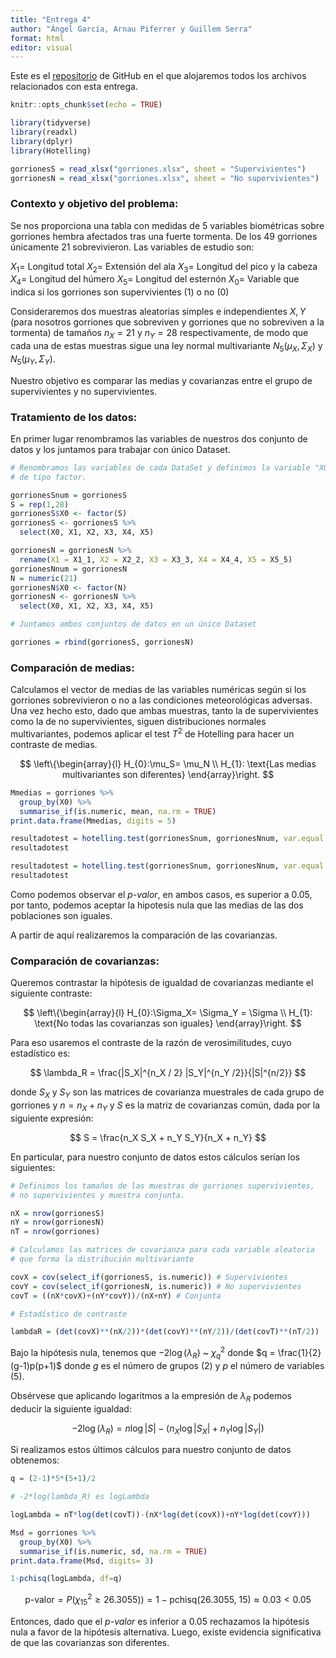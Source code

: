 ```yaml
---
title: "Entrega 4"
author: "Ángel García, Arnau Piferrer y Guillem Serra"
format: html
editor: visual
---
```


Este es el [repositorio](https://github.com/GSMir/Entrega4) de GitHub en el que alojaremos todos los archivos relacionados con esta entrega.


```r
knitr::opts_chunk$set(echo = TRUE)
```

<!--- Para las librerías --->

```r
library(tidyverse)
library(readxl)
library(dplyr)
library(Hotelling)
```

<!--- Carga de los datos --->

```r
gorrionesS = read_xlsx("gorriones.xlsx", sheet = "Supervivientes")
gorrionesN = read_xlsx("gorriones.xlsx", sheet = "No supervivientes")
```

<!--- Contexto del problema --->

### Contexto y objetivo del problema:

Se nos proporciona una tabla con medidas de 5 variables biométricas sobre gorriones hembra afectados tras una fuerte tormenta. De los 49 gorriones únicamente 21 sobrevivieron. Las variables de estudio son:

$X_1 =$ Longitud total
$X_2 =$ Extensión del ala
$X_3 =$ Longitud del pico y la cabeza
$X_4 =$ Longitud del húmero
$X_5 =$ Longitud del esternón
$X_0 =$ Variable que indica si los gorriones son supervivientes $(1)$ o no $(0)$

Consideraremos dos muestras aleatorias simples e independientes $X, Y$ (para nosotros gorriones que sobreviven y gorriones que no sobreviven a la tormenta) de tamaños $n_X = 21$ y $n_Y = 28$ respectivamente, de modo que cada una de estas muestras sigue una ley normal multivariante $N_5(\mu_X, \Sigma_X)$ y $N_5(\mu_Y, \Sigma_Y)$.

Nuestro objetivo es comparar las medias y covarianzas entre el grupo de supervivientes y no supervivientes.



### Tratamiento de los datos:


En primer lugar renombramos las variables de nuestros dos conjunto de datos y los juntamos para trabajar con único Dataset.


```r

# Renombramos las variables de cada DataSet y definimos la variable "X0" 
# de tipo factor.

gorrionesSnum = gorrionesS
S = rep(1,28)
gorrionesS$X0 <- factor(S)
gorrionesS <- gorrionesS %>%
  select(X0, X1, X2, X3, X4, X5)

gorrionesN = gorrionesN %>%
  rename(X1 = X1_1, X2 = X2_2, X3 = X3_3, X4 = X4_4, X5 = X5_5)
gorrionesNnum = gorrionesN
N = numeric(21)
gorrionesN$X0 <- factor(N)
gorrionesN <- gorrionesN %>%
  select(X0, X1, X2, X3, X4, X5)

# Juntamos ambos conjuntos de datos en un único Dataset

gorriones = rbind(gorrionesS, gorrionesN)
```

<!--- Y aquí finalmente lo que nos pide el ejercicio --->


### Comparación de medias:

Calculamos el vector de medias de las variables numéricas según si los gorriones sobrevivieron o no a las condiciones meteorológicas adversas. Una vez hecho esto, dado que ambas muestras, tanto la de supervivientes como la de no supervivientes, siguen distribuciones normales multivariantes, podemos aplicar el test $T^2$ de Hotelling para hacer un contraste de medias.

$$ \left\{\begin{array}{l}
H_{0}:\mu_S= \mu_N \\
H_{1}: \text{Las medias multivariantes son diferentes}
\end{array}\right. $$

```r
Mmedias = gorriones %>%
  group_by(X0) %>%
  summarise_if(is.numeric, mean, na.rm = TRUE) 
print.data.frame(Mmedias, digits = 5)
```

```r
resultadotest = hotelling.test(gorrionesSnum, gorrionesNnum, var.equal = FALSE)
resultadotest
```

```r
resultadotest = hotelling.test(gorrionesSnum, gorrionesNnum, var.equal = TRUE)
resultadotest
```

Como podemos observar el _p-valor_, en ambos casos, es superior a 0.05, por tanto, podemos aceptar la hipotesis nula que las medias de las dos poblaciones son iguales.

A partir de aquí realizaremos la comparación de las covarianzas.


### Comparación de covarianzas:


Queremos contrastar la hipótesis de igualdad de covarianzas mediante el siguiente contraste:

$$ \left\{\begin{array}{l}
H_{0}:\Sigma_X= \Sigma_Y = \Sigma \\
H_{1}: \text{No todas las covarianzas son iguales}
\end{array}\right. $$

Para eso usaremos el contraste de la razón de verosimilitudes, cuyo estadístico es:


$$ \lambda_R = \frac{|S_X|^{n_X / 2} |S_Y|^{n_Y /2}}{|S|^{n/2}} $$

donde $S_X$ y $S_Y$ son las matrices de covarianza muestrales de cada grupo de gorriones y $n = n_X + n_Y$ y $S$ es la matriz de covarianzas común, dada por la siguiente expresión:

$$ S = \frac{n_X S_X + n_Y S_Y}{n_X + n_Y}   $$

En particular, para nuestro conjunto de datos estos cálculos serían los siguientes:

```r
# Definimos los tamaños de las muestras de gorriones supervivientes, 
# no supervivientes y muestra conjunta.

nX = nrow(gorrionesS)
nY = nrow(gorrionesN)
nT = nrow(gorriones)

# Calculamos las matrices de covarianza para cada variable aleatoria 
# que forma la distribución multivariante

covX = cov(select_if(gorrionesS, is.numeric)) # Supervivientes
covY = cov(select_if(gorrionesN, is.numeric)) # No supervivientes
covT = ((nX*covX)+(nY*covY))/(nX+nY) # Conjunta

# Estadístico de contraste

lambdaR = (det(covX)**(nX/2))*(det(covY)**(nY/2))/(det(covT)**(nT/2))
```


Bajo la hipótesis nula, tenemos que $-2\log(\lambda_R)$ ~ $\chi^2_q$ donde $q = \frac{1}{2}(g-1)p(p+1)$ donde $g$ es el número de grupos ($2$) y $p$ el número de variables ($5$).

Obsérvese que aplicando logaritmos a la empresión de $\lambda_R$ podemos deducir la siguiente igualdad:

$$ -2 \log(\lambda_R) = n \log |S| - (n_X \log |S_X| + n_Y \log |S_Y|) $$

Si realizamos estos últimos cálculos para nuestro conjunto de datos obtenemos:


```r
q = (2-1)*5*(5+1)/2

# -2*log(lambda_R) es logLambda

logLambda = nT*log(det(covT))-(nX*log(det(covX))+nY*log(det(covY)))
```


```r
Msd = gorriones %>%
  group_by(X0) %>%
  summarise_if(is.numeric, sd, na.rm = TRUE)
print.data.frame(Msd, digits= 3)
```



```r
1-pchisq(logLambda, df=q)
```


$$\text{p-valor} = P(\chi^2_{15} \geq 26.3055)) = 1- \text{pchisq(26.3055, 15)} \approx 0.03 < 0.05$$

Entonces, dado que el _p-valor_ es inferior a $0.05$ rechazamos la hipótesis nula a favor de la hipótesis alternativa. Luego, existe evidencia significativa de que las covarianzas son diferentes.























